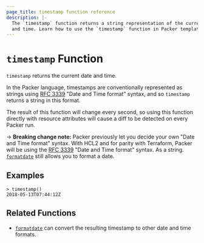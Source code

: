 ```yaml
---
page_title: timestamp function reference
description: |-
  The `timestamp` function returns a string representation of the current date
  and time. Learn how to use the `timestamp` function in Packer templates.
---
```


# `timestamp` Function

`timestamp` returns the current date and time.

In the Packer language, timestamps are conventionally represented as
strings using [RFC 3339](https://tools.ietf.org/html/rfc3339)
"Date and Time format" syntax, and so `timestamp` returns a string
in this format.

The result of this function will change every second, so using this function
directly with resource attributes will cause a diff to be detected on every
Packer run.

-> **Breaking change note:** Packer previously let you decide your own "Date
and Time format" syntax. With HCL2 and for parity with Terraform, Packer will
be using the [RFC 3339](https://tools.ietf.org/html/rfc3339) "Date and Time
format" syntax. As a string. [`formatdate`](/packer/docs/templates/hcl_templates/functions/datetime/formatdate) still allows you
to format a date.

## Examples

```shell-session
> timestamp()
2018-05-13T07:44:12Z
```

## Related Functions

- [`formatdate`](/packer/docs/templates/hcl_templates/functions/datetime/formatdate) can convert the resulting timestamp to
  other date and time formats.
